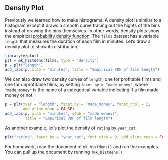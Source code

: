 ## Density Plot

Previously we learned how to make histograms. A density plot is similar to a histogram except it draws a smooth curve tracing out the hights of the bins instead of drawing the bins themselves. In other words, density plots show the empirical [probability density function](https://en.wikipedia.org/wiki/Probability_density_function). The `films` dataset has a variable `length` that measures the duration of each film in minutes. Let's draw a density plot to show its distribution. 
```r
library(ezplot)
plt = mk_histdens(films, type = 'density')
p = plt("length")
add_labs(p, xlab = "minutes", title = "Empirical PDF of film length")
```

We can also draw two density curves of `length`, one for profitable films and one for unprofitable films, by setting `facet_by = "made_money"`, where `"made_money"` is the name of a categorical variable indicating if a film made money or not.
```r
p = plt(xvar = "length", facet_by = "made_money", facet_ncol = 2,
        add_vline_mean = FALSE) 
add_labs(p, xlab = "minutes", ylab = "made money?", 
         title = "Empirical PDF of film length")
```

As another example, let's plot the density of `rating` by `year_cat`.
```r
plt("rating", facet_by = "year_cat", font_size = 9, add_vline_mean = FALSE) 
```


For homework, read the document of `mk_histdens()` and run the examples. 
You can pull up the document by running `?mk_histdens()`. 
